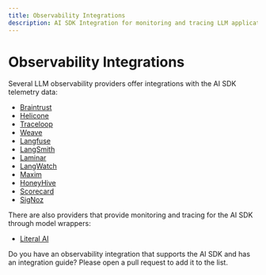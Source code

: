 ```yaml
---
title: Observability Integrations
description: AI SDK Integration for monitoring and tracing LLM applications
---
```


# Observability Integrations

Several LLM observability providers offer integrations with the AI SDK telemetry data:

- [Braintrust](/providers/observability/braintrust)
- [Helicone](/providers/observability/helicone)
- [Traceloop](/providers/observability/traceloop)
- [Weave](/providers/observability/weave)
- [Langfuse](/providers/observability/langfuse)
- [LangSmith](/providers/observability/langsmith)
- [Laminar](/providers/observability/laminar)
- [LangWatch](/providers/observability/langwatch)
- [Maxim](/providers/observability/maxim)
- [HoneyHive](https://docs.honeyhive.ai/integrations/vercel)
- [Scorecard](/providers/observability/scorecard)
- [SigNoz](/providers/observability/signoz)

There are also providers that provide monitoring and tracing for the AI SDK through model wrappers:

- [Literal AI](https://docs.literalai.com/integrations/vercel-ai-sdk)

<Note>
  Do you have an observability integration that supports the AI SDK and has an
  integration guide? Please open a pull request to add it to the list.
</Note>
